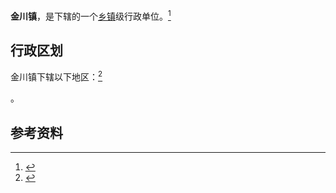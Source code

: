 {{中国乡级行政区|61/09/23/108/000}}

'''金川镇'''，是{{PRC admin/fullname|61/09/23/108/000|3}}下辖的一个[[乡镇|乡镇]]级行政单位。<ref>{{PRC admin/ref sgc|{{PRC admin/parent|61/09/23/108/000}}}}</ref>

== 行政区划 ==

金川镇下辖以下地区：<ref>{{PRC admin/ref sgc|61/09/23/108/000}}</ref>

{{PRC admin/children|61/09/23/108/000}}。

== 参考资料 ==

{{reflist}}

{{行政区划小作品}}
{{PRC admin/navcat|61/09/23/108/000}}